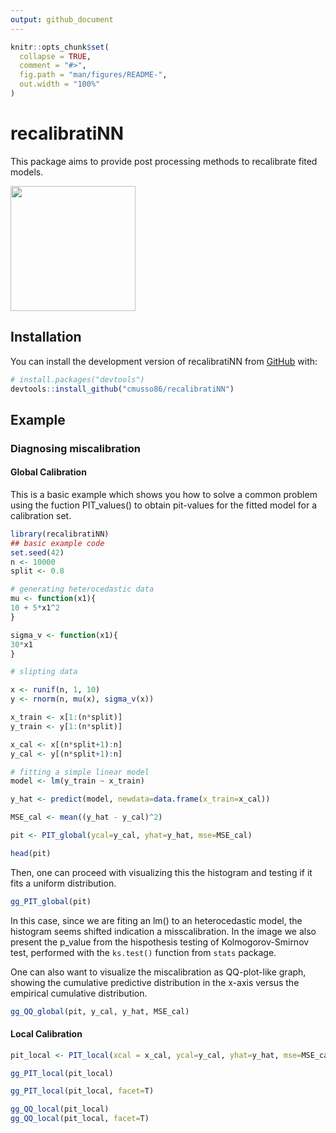 ```yaml
---
output: github_document
---
```


<!-- README.md is generated from README.Rmd. Please edit that file -->

```r
knitr::opts_chunk$set(
  collapse = TRUE,
  comment = "#>",
  fig.path = "man/figures/README-",
  out.width = "100%"
)
```

# recalibratiNN

<!-- badges: start -->

<!-- badges: end -->

This package aims to provide post processing methods to recalibrate fited models.

![](man/figures/recalibratiNN.png){style="image-align: center;" width="200"}

## Installation

You can install the development version of recalibratiNN from [GitHub](https://github.com/) with:

``` r
# install.packages("devtools")
devtools::install_github("cmusso86/recalibratiNN")
```

## Example

### Diagnosing miscalibration

#### Global Calibration

This is a basic example which shows you how to solve a common problem using the fuction PIT_values() to obtain pit-values for the fitted model for a calibration set.

```r
library(recalibratiNN)
## basic example code
set.seed(42)
n <- 10000
split <- 0.8

# generating heterocedastic data
mu <- function(x1){
10 + 5*x1^2
}

sigma_v <- function(x1){
30*x1
}

# slipting data 

x <- runif(n, 1, 10)
y <- rnorm(n, mu(x), sigma_v(x))

x_train <- x[1:(n*split)]
y_train <- y[1:(n*split)]

x_cal <- x[(n*split+1):n]
y_cal <- y[(n*split+1):n]

# fitting a simple linear model
model <- lm(y_train ~ x_train)

y_hat <- predict(model, newdata=data.frame(x_train=x_cal))

MSE_cal <- mean((y_hat - y_cal)^2)

pit <- PIT_global(ycal=y_cal, yhat=y_hat, mse=MSE_cal)

head(pit)
```

Then, one can proceed with visualizing this the histogram and testing if it fits a uniform distribution.

```r
gg_PIT_global(pit)
```

In this case, since we are fiting an lm() to an heterocedastic model, the histogram seems shifted indication a misscalibration. In the image we also present the p_value from the hispothesis testing of Kolmogorov-Smirnov test, performed with the `ks.test()` function from `stats` package.

One can also want to visualize the miscalibration as QQ-plot-like graph, showing the cumulative predictive distribution in the x-axis versus the empirical cumulative distribution. 

```r
gg_QQ_global(pit, y_cal, y_hat, MSE_cal)
```


#### Local Calibration

```r
pit_local <- PIT_local(xcal = x_cal, ycal=y_cal, yhat=y_hat, mse=MSE_cal)

gg_PIT_local(pit_local)
```
```r
gg_PIT_local(pit_local, facet=T)
```

```r
gg_QQ_local(pit_local)
gg_QQ_local(pit_local, facet=T)

```

